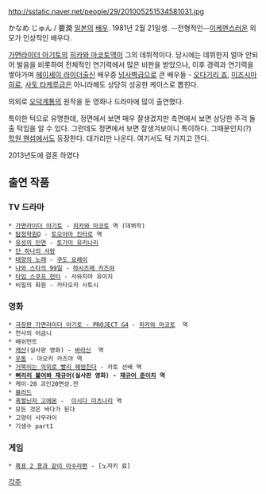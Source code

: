 http://sstatic.naver.net/people/29/201005251534581031.jpg

かなめ じゅん /  要潤 
[[일본]]의  [[배우]]. 1981년 2월 21일생.
--전형적인--[[이케멘]]스러운 외모가 인상적인 배우다.

[[가면라이더 아기토]]의  [[히카와 마코토]]역이 그의 데뷔작이다. 당시에는 데뷔한지 얼마 안되어 발음을 비롯하여 전체적인 연기력에서 많은 비판을 받았으나, 이후 경력과 연기력을 쌓아가며  [[헤이세이 라이더]]출신 배우중  [[넘사벽]]급으로 큰 배우들 -  [[오다기리 죠]],  [[미즈시마 히로]],  [[사토 타케루]]급은 아니라해도 상당히 성공한 케이스로 뽑힌다.

의외로  [[오덕]]계통의 원작을 둔 영화나 드라마에 많이 출연했다.

특이한 턱으로 유명한데, 정면에서 보면 매우 잘생겼지만 측면에서 보면 상당한 주걱 돌출 턱임을 알 수 있다. 그런데도 정면에서 보면 잘생겨보이니 특이하다. 그때문인지(?) [[학원 핸섬]]에서도 등장한다. 대가리만 나온다. 여기서도 턱 가지고 깐다.

2013년도에 결혼 하였다

== 출연 작품 ==
=== TV 드라마 ===
 * [[가면라이더 아기토]] - [[히카와 마코토]] 역 (데뷔작)
 * [[탐정학원Q]] - [[토오야마 킨타로]] 역
 * [[유성의 인연]] - [[토가미 유키나리]]
 * [[단 하나의 사랑]]
 * [[태양의 노래]] - [[쿠도 요헤이]]
 * [[나와 스타의 99일]] - [[하시츠메 카즈야]]
 * [[타임 스쿠프 헌터]] - 사와지마 유이치
 * 비밀의 화원 - 카타오카 사토시


=== 영화 ===
 * [[극장판 가면라이더 아기토 - PROJECT G4]] - [[히카와 마코토]]  역
 * 천사의 어금니
 * 배쉬먼트
 * [[캐산]](실사판 영화) - [[바라신]]  역
 * [[우동]] - 아오키 카즈야 역
 * [[거북이는 의외로 빨리 헤엄친다]] - 카토 선배 역
 * '''[[삐리리 불어봐 재규어]](실사판 영화) - [[재규어 준이치]]  역''' 
 * 케이-20 괴인20면상.전
 * [[블러드]]
 * [[폭렬닌자 고에몬]] -  [[이시다 미츠나리]] 역
 * 모든 것은 바다가 된다 
 * 고양이 사무라이
 * 기생수 part1
=== 게임 ===
 * [[흑표 2 용과 같이 아수라편]] - [노자키 료]


[[각주]]
